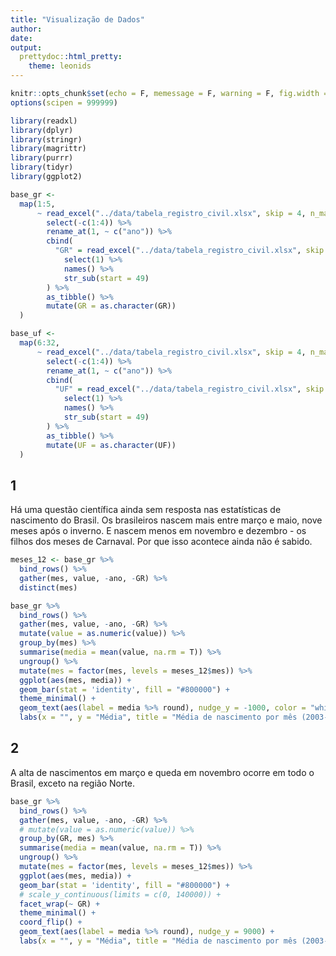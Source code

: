 ```yaml
---
title: "Visualização de Dados"
author: 
date:
output:
  prettydoc::html_pretty:
    theme: leonids
---
```


```r
knitr::opts_chunk$set(echo = F, memessage = F, warning = F, fig.width = 11, fig.height = 8)
options(scipen = 999999)
```


```r
library(readxl)
library(dplyr)
library(stringr)
library(magrittr)
library(purrr)
library(tidyr)
library(ggplot2)

base_gr <-
  map(1:5,
      ~ read_excel("../data/tabela_registro_civil.xlsx", skip = 4, n_max = 15, sheet = .x) %>%
        select(-c(1:4)) %>%
        rename_at(1, ~ c("ano")) %>%
        cbind(
          "GR" = read_excel("../data/tabela_registro_civil.xlsx", skip = 2, n_max = 2, sheet = .x) %>%
            select(1) %>%
            names() %>%
            str_sub(start = 49)
        ) %>%
        as_tibble() %>%
        mutate(GR = as.character(GR))
  )

base_uf <-
  map(6:32,
      ~ read_excel("../data/tabela_registro_civil.xlsx", skip = 4, n_max = 15, sheet = .x) %>%
        select(-c(1:4)) %>%
        rename_at(1, ~ c("ano")) %>%
        cbind(
          "UF" = read_excel("../data/tabela_registro_civil.xlsx", skip = 2, n_max = 2, sheet = .x) %>%
            select(1) %>%
            names() %>%
            str_sub(start = 49)
        ) %>%
        as_tibble() %>%
        mutate(UF = as.character(UF))
  )
```

## 1

Há uma questão científica ainda sem resposta nas estatísticas de nascimento do Brasil. Os brasileiros nascem mais entre março e maio, nove meses após o inverno. E nascem menos em novembro e dezembro - os filhos dos meses de Carnaval. Por que isso acontece ainda não é sabido.

```r
meses_12 <- base_gr %>% 
  bind_rows() %>% 
  gather(mes, value, -ano, -GR) %>% 
  distinct(mes)

base_gr %>% 
  bind_rows() %>% 
  gather(mes, value, -ano, -GR) %>% 
  mutate(value = as.numeric(value)) %>% 
  group_by(mes) %>% 
  summarise(media = mean(value, na.rm = T)) %>% 
  ungroup() %>% 
  mutate(mes = factor(mes, levels = meses_12$mes)) %>% 
  ggplot(aes(mes, media)) +
  geom_bar(stat = 'identity', fill = "#800000") +
  theme_minimal() +
  geom_text(aes(label = media %>% round), nudge_y = -1000, color = "white") +
  labs(x = "", y = "Média", title = "Média de nascimento por mês (2003-2017)")
```

## 2

A alta de nascimentos em março e queda em novembro ocorre em todo o Brasil, exceto na região Norte.

```r
base_gr %>% 
  bind_rows() %>% 
  gather(mes, value, -ano, -GR) %>% 
  # mutate(value = as.numeric(value)) %>% 
  group_by(GR, mes) %>% 
  summarise(media = mean(value, na.rm = T)) %>% 
  ungroup() %>% 
  mutate(mes = factor(mes, levels = meses_12$mes)) %>% 
  ggplot(aes(mes, media)) +
  geom_bar(stat = 'identity', fill = "#800000") +
  # scale_y_continuous(limits = c(0, 140000)) +
  facet_wrap(~ GR) +
  theme_minimal() +
  coord_flip() +
  geom_text(aes(label = media %>% round), nudge_y = 9000) +
  labs(x = "", y = "Média", title = "Média de nascimento por mês (2003-2017)")
  
```

